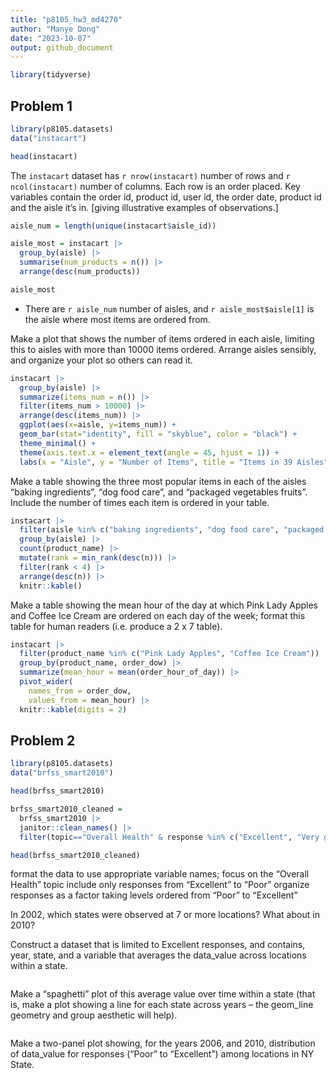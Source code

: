 ```yaml
---
title: "p8105_hw3_md4270"
author: "Manye Dong"
date: "2023-10-07"
output: github_document
---
```

```r
library(tidyverse)
```

## Problem 1
```r
library(p8105.datasets)
data("instacart")
```

```r
head(instacart)
```
The `instacart` dataset has `r nrow(instacart)` number of rows and `r ncol(instacart)` number of columns. Each row is an order placed. Key variables contain the order id, product id, user id, the order date, product id and the aisle it's in.
[giving illustrative examples of observations.]

```r
aisle_num = length(unique(instacart$aisle_id))
```
```r
aisle_most = instacart |>
  group_by(aisle) |>
  summarise(num_products = n()) |>
  arrange(desc(num_products))

aisle_most
```

* There are `r aisle_num` number of aisles, and `r aisle_most$aisle[1]` is the aisle where most items are ordered from.

Make a plot that shows the number of items ordered in each aisle, limiting this to aisles with more than 10000 items ordered. Arrange aisles sensibly, and organize your plot so others can read it.
```r
instacart |>
  group_by(aisle) |>
  summarize(items_num = n()) |>
  filter(items_num > 10000) |>
  arrange(desc(items_num)) |>
  ggplot(aes(x=aisle, y=items_num)) +
  geom_bar(stat="identity", fill = "skyblue", color = "black") +
  theme_minimal() +
  theme(axis.text.x = element_text(angle = 45, hjust = 1)) +
  labs(x = "Aisle", y = "Number of Items", title = "Items in 39 Aisles")
```

Make a table showing the three most popular items in each of the aisles “baking ingredients”, “dog food care”, and “packaged vegetables fruits”. Include the number of times each item is ordered in your table.
```r
instacart |> 
  filter(aisle %in% c("baking ingredients", "dog food care", "packaged vegetables fruits")) |>
  group_by(aisle) |> 
  count(product_name) |> 
  mutate(rank = min_rank(desc(n))) |> 
  filter(rank < 4) |> 
  arrange(desc(n)) |>
  knitr::kable()
```

Make a table showing the mean hour of the day at which Pink Lady Apples and Coffee Ice Cream are ordered on each day of the week; format this table for human readers (i.e. produce a 2 x 7 table).

```r
instacart |>
  filter(product_name %in% c("Pink Lady Apples", "Coffee Ice Cream")) |>
  group_by(product_name, order_dow) |>
  summarize(mean_hour = mean(order_hour_of_day)) |>
  pivot_wider(
    names_from = order_dow, 
    values_from = mean_hour) |>
  knitr::kable(digits = 2)
```


## Problem 2
```r
library(p8105.datasets)
data("brfss_smart2010")
```
```r
head(brfss_smart2010)
```
```r
brfss_smart2010_cleaned = 
  brfss_smart2010 |>
  janitor::clean_names() |>
  filter(topic=="Overall Health" & response %in% c("Excellent", "Very good", "Good", "Fair", "Poor"))

head(brfss_smart2010_cleaned)
```

format the data to use appropriate variable names;
focus on the “Overall Health” topic
include only responses from “Excellent” to “Poor”
organize responses as a factor taking levels ordered from “Poor” to “Excellent”

In 2002, which states were observed at 7 or more locations? What about in 2010?

Construct a dataset that is limited to Excellent responses, and contains, year, state, and a variable that averages the data_value across locations within a state. 
```r

```

Make a “spaghetti” plot of this average value over time within a state (that is, make a plot showing a line for each state across years – the geom_line geometry and group aesthetic will help).
```r

```

Make a two-panel plot showing, for the years 2006, and 2010, distribution of data_value for responses (“Poor” to “Excellent”) among locations in NY State.
```r

```

